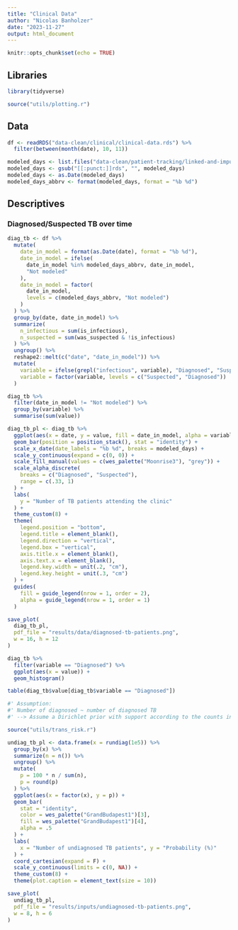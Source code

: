 ```yaml
---
title: "Clinical Data"
author: "Nicolas Banholzer"
date: "2023-11-27"
output: html_document
---
```


```r
knitr::opts_chunk$set(echo = TRUE)
```

## Libraries

```r
library(tidyverse)

source("utils/plotting.r")
```


## Data

```r
df <- readRDS("data-clean/clinical/clinical-data.rds") %>%
  filter(between(month(date), 10, 11))

modeled_days <- list.files("data-clean/patient-tracking/linked-and-imputed")
modeled_days <- gsub("[[:punct:]]rds", "", modeled_days)
modeled_days <- as.Date(modeled_days)
modeled_days_abbrv <- format(modeled_days, format = "%b %d")
```


## Descriptives

### Diagnosed/Suspected TB over time

```r
diag_tb <- df %>%
  mutate(
    date_in_model = format(as.Date(date), format = "%b %d"),
    date_in_model = ifelse(
      date_in_model %in% modeled_days_abbrv, date_in_model,
      "Not modeled"
    ),
    date_in_model = factor(
      date_in_model,
      levels = c(modeled_days_abbrv, "Not modeled")
    )
  ) %>%
  group_by(date, date_in_model) %>%
  summarize(
    n_infectious = sum(is_infectious),
    n_suspected = sum(was_suspected & !is_infectious)
  ) %>%
  ungroup() %>%
  reshape2::melt(c("date", "date_in_model")) %>%
  mutate(
    variable = ifelse(grepl("infectious", variable), "Diagnosed", "Suspected"),
    variable = factor(variable, levels = c("Suspected", "Diagnosed"))
  )

diag_tb %>%
  filter(date_in_model != "Not modeled") %>%
  group_by(variable) %>%
  summarise(sum(value))

diag_tb_pl <- diag_tb %>%
  ggplot(aes(x = date, y = value, fill = date_in_model, alpha = variable)) +
  geom_bar(position = position_stack(), stat = "identity") +
  scale_x_date(date_labels = "%b %d", breaks = modeled_days) +
  scale_y_continuous(expand = c(0, 0)) +
  scale_fill_manual(values = c(wes_palette("Moonrise3"), "grey")) +
  scale_alpha_discrete(
    breaks = c("Diagnosed", "Suspected"),
    range = c(.33, 1)
  ) +
  labs(
    y = "Number of TB patients attending the clinic"
  ) +
  theme_custom(8) +
  theme(
    legend.position = "bottom",
    legend.title = element_blank(),
    legend.direction = "vertical",
    legend.box = "vertical",
    axis.title.x = element_blank(),
    axis.text.x = element_blank(),
    legend.key.width = unit(.2, "cm"),
    legend.key.height = unit(.3, "cm")
  ) +
  guides(
    fill = guide_legend(nrow = 1, order = 2),
    alpha = guide_legend(nrow = 1, order = 1)
  )

save_plot(
  diag_tb_pl,
  pdf_file = "results/data/diagnosed-tb-patients.png",
  w = 16, h = 12
)
```

```r
diag_tb %>%
  filter(variable == "Diagnosed") %>%
  ggplot(aes(x = value)) +
  geom_histogram()

table(diag_tb$value[diag_tb$variable == "Diagnosed"])

#' Assumption:
#' Number of diagnosed ~ number of diagnosed TB
#' --> Assume a Dirichlet prior with support according to the counts in the range (1,5).

source("utils/trans_risk.r")

undiag_tb_pl <- data.frame(x = rundiag(1e5)) %>%
  group_by(x) %>%
  summarize(n = n()) %>%
  ungroup() %>%
  mutate(
    p = 100 * n / sum(n),
    p = round(p)
  ) %>%
  ggplot(aes(x = factor(x), y = p)) +
  geom_bar(
    stat = "identity",
    color = wes_palette("GrandBudapest1")[3],
    fill = wes_palette("GrandBudapest1")[4],
    alpha = .5
  ) +
  labs(
    x = "Number of undiagnosed TB patients", y = "Probability (%)"
  ) +
  coord_cartesian(expand = F) +
  scale_y_continuous(limits = c(0, NA)) +
  theme_custom(8) +
  theme(plot.caption = element_text(size = 10))

save_plot(
  undiag_tb_pl,
  pdf_file = "results/inputs/undiagnosed-tb-patients.png",
  w = 8, h = 6
)
```

